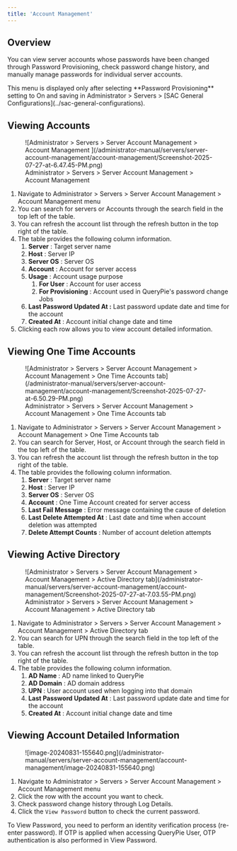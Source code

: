 ```yaml
---
title: 'Account Management'
---
```



## Overview

You can view server accounts whose passwords have been changed through Password Provisioning, check password change history, and manually manage passwords for individual server accounts.

<Callout type="info">
This menu is displayed only after selecting **Password Provisioning** setting to On and saving in Administrator &gt; Servers &gt; [SAC General Configurations](../sac-general-configurations).
</Callout>

## Viewing Accounts

<figure data-layout="center" data-align="center">
![Administrator &gt; Servers &gt; Server Account Management &gt; Account Management ](/administrator-manual/servers/server-account-management/account-management/Screenshot-2025-07-27-at-6.47.45-PM.png)
<figcaption>
Administrator &gt; Servers &gt; Server Account Management &gt; Account Management 
</figcaption>
</figure>

1. Navigate to Administrator &gt; Servers &gt; Server Account Management &gt; Account Management menu
2. You can search for servers or Accounts through the search field in the top left of the table.
3. You can refresh the account list through the refresh button in the top right of the table.
4. The table provides the following column information.
    1.  **Server** : Target server name
    2.  **Host**  : Server IP
    3.  **Server OS**  : Server OS
    4.  **Account**  : Account for server access
    5.  **Usage**  : Account usage purpose
        1.  **For User** : Account for user access
        2.  **For Provisioning**  : Account used in QueryPie's password change Jobs
    6.  **Last Password Updated At :**  Last password update date and time for the account
    7.  **Created At**  : Account initial change date and time
5. Clicking each row allows you to view account detailed information.

## Viewing One Time Accounts

<figure data-layout="center" data-align="center">
![Administrator &gt; Servers &gt; Server Account Management &gt; Account Management &gt; One Time Accounts tab](/administrator-manual/servers/server-account-management/account-management/Screenshot-2025-07-27-at-6.50.29-PM.png)
<figcaption>
Administrator &gt; Servers &gt; Server Account Management &gt; Account Management &gt; One Time Accounts tab
</figcaption>
</figure>

1. Navigate to Administrator &gt; Servers &gt; Server Account Management &gt; Account Management &gt; One Time Accounts tab
2. You can search for Server, Host, or Account through the search field in the top left of the table.
3. You can refresh the account list through the refresh button in the top right of the table.
4. The table provides the following column information.
    1.  **Server** : Target server name
    2.  **Host**  : Server IP
    3.  **Server OS**  : Server OS
    4.  **Account**  : One Time Account created for server access
    5.  **Last Fail Message**  : Error message containing the cause of deletion
    6.  **Last Delete Attempted At**  : Last date and time when account deletion was attempted
    7.  **Delete Attempt Counts**  : Number of account deletion attempts

## Viewing Active Directory

<figure data-layout="center" data-align="center">
![Administrator &gt; Servers &gt; Server Account Management &gt; Account Management &gt; Active Directory tab](/administrator-manual/servers/server-account-management/account-management/Screenshot-2025-07-27-at-7.03.55-PM.png)
<figcaption>
Administrator &gt; Servers &gt; Server Account Management &gt; Account Management &gt; Active Directory tab
</figcaption>
</figure>

1. Navigate to Administrator &gt; Servers &gt; Server Account Management &gt; Account Management &gt; Active Directory tab
2. You can search for UPN through the search field in the top left of the table.
3. You can refresh the account list through the refresh button in the top right of the table.
4. The table provides the following column information.
    1.  **AD Name**  : AD name linked to QueryPie
    2.  **AD Domain**  : AD domain address
    3.  **UPN**  : User account used when logging into that domain
    4.  **Last Password Updated At**  : Last password update date and time for the account
    5.  **Created At**  : Account initial change date and time

## Viewing Account Detailed Information

<figure data-layout="center" data-align="center">
![image-20240831-155640.png](/administrator-manual/servers/server-account-management/account-management/image-20240831-155640.png)
</figure>

1. Navigate to Administrator &gt; Servers &gt; Server Account Management &gt; Account Management menu
2. Click the row with the account you want to check.
3. Check password change history through Log Details.
4. Click the `View Password` button to check the current password.

<Callout type="info">
To View Password, you need to perform an identity verification process (re-enter password). If OTP is applied when accessing QueryPie User, OTP authentication is also performed in View Password.
</Callout>
